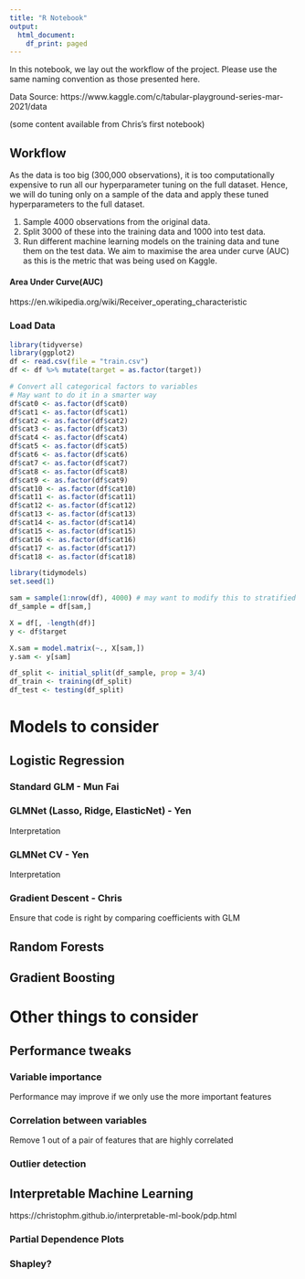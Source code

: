 ```yaml
---
title: "R Notebook"
output:
  html_document:
    df_print: paged
---
```


In this notebook, we lay out the workflow of the project. Please use the same naming convention as those presented here. 

Data Source: 
https://www.kaggle.com/c/tabular-playground-series-mar-2021/data

<Briefly describe data and significance of it> (some content available from Chris's first notebook)

## Workflow 
As the data is too big (300,000 observations), it is too computationally expensive to run all our hyperparameter tuning on the full dataset. Hence, we will do tuning only on a sample of the data and apply these tuned hyperparameters to the full dataset. 

1. Sample 4000 observations from the original data. 
2. Split 3000 of these into the training data and 1000 into test data. 
3. Run different machine learning models on the training data and tune them on the test data. We aim to maximise the area under curve (AUC) as this is the metric that was being used on Kaggle. 

#### Area Under Curve(AUC)
<Explain AUC> 
https://en.wikipedia.org/wiki/Receiver_operating_characteristic

### Load Data 
```r
library(tidyverse)
library(ggplot2)
df <- read.csv(file = "train.csv")
df <- df %>% mutate(target = as.factor(target))

# Convert all categorical factors to variables 
# May want to do it in a smarter way 
df$cat0 <- as.factor(df$cat0)
df$cat1 <- as.factor(df$cat1)
df$cat2 <- as.factor(df$cat2)
df$cat3 <- as.factor(df$cat3)
df$cat4 <- as.factor(df$cat4)
df$cat5 <- as.factor(df$cat5)
df$cat6 <- as.factor(df$cat6)
df$cat7 <- as.factor(df$cat7)
df$cat8 <- as.factor(df$cat8)
df$cat9 <- as.factor(df$cat9)
df$cat10 <- as.factor(df$cat10)
df$cat11 <- as.factor(df$cat11)
df$cat12 <- as.factor(df$cat12)
df$cat13 <- as.factor(df$cat13)
df$cat14 <- as.factor(df$cat14)
df$cat15 <- as.factor(df$cat15)
df$cat16 <- as.factor(df$cat16)
df$cat17 <- as.factor(df$cat17)
df$cat18 <- as.factor(df$cat18)
```


```r
library(tidymodels)
set.seed(1)

sam = sample(1:nrow(df), 4000) # may want to modify this to stratified sampling 
df_sample = df[sam,]

X = df[, -length(df)]
y <- df$target

X.sam = model.matrix(~., X[sam,])
y.sam <- y[sam]

df_split <- initial_split(df_sample, prop = 3/4)
df_train <- training(df_split)
df_test <- testing(df_split)
```

# Models to consider 
<Do this in other notebooks for now> 

## Logistic Regression 
### Standard GLM - Mun Fai
### GLMNet (Lasso, Ridge, ElasticNet) - Yen
  Interpretation 
  
### GLMNet CV - Yen
  Interpretation 
  
### Gradient Descent - Chris
  Ensure that code is right by comparing coefficients with GLM 

## Random Forests 
## Gradient Boosting 

# Other things to consider 

## Performance tweaks
### Variable importance 
Performance may improve if we only use the more important features 

### Correlation between variables 

Remove 1 out of a pair of features that are highly correlated 

### Outlier detection 

## Interpretable Machine Learning 
https://christophm.github.io/interpretable-ml-book/pdp.html

### Partial Dependence Plots
### Shapley? 


